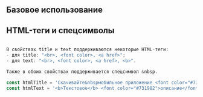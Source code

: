 
## Базовое использование

<Playground>
    <ContentArea>
        <Steps title='Как подписаться'>
            <StepsItem index={1} text="Авторизуйтесь на сайте сервиса special.megafon.ru, перейдите в магазин и добавьте покупки в корзину" />
            <StepsItem index={2} text="Выберите любой тариф из линейки «Включайся!», которым хотите пользоваться со скидкой 50% на абонентскую плату." />
            <StepsItem index={3} text="Оформите заказ и оплатите его удобным способом: онлайн или при получении" />
            <StepsItem index={4} text="Позвоните первому свободному врачу или запишитесь на онлайн-консультацию к конкретному специалисту" />
            <StepsItem index={5} text="Позвоните первому свободному врачу или запишитесь на онлайн-консультацию к конкретному специалисту" />
        </Steps>
    </ContentArea>
</Playground>

## HTML-теги и спецсимволы

```javascript

В свойствах title и text поддерживаются некоторые HTML-теги:
- для title: "<br>, <font color>, <a href>";
- для text: "<br>, <font color>, <a href>, <b>".

Также в обоих свойствах поддерживается спецсимвол &nbsp.

```

```javascript collapse=Демо данные
const htmlTitle = 'Скачивайте&nbspмобильное приложение <font color="#731982">МегаФон</font><br>по <a href="https://moscow.megafon.ru">ссылке</a>';
const htmlText = '<b>Текстовое</b> <font color="#731982">описание</font> не<br>должно <a href="https://moscow.megafon.ru">превышать</a> 150&nbspсимволов.';


```

<Playground>
    <ContentArea>
        <Steps title={htmlTitle}>
            <StepsItem index={1} text={htmlText} />
            <StepsItem index={2} text="Выберите любой тариф из линейки «Включайся!», которым хотите пользоваться со скидкой 50% на абонентскую плату." />
            <StepsItem index={3} text="Оформите заказ и оплатите его удобным способом: онлайн или при получении" />
            <StepsItem index={4} text="Позвоните первому свободному врачу или запишитесь на онлайн-консультацию к конкретному специалисту" />
            <StepsItem index={5} text="Позвоните первому свободному врачу или запишитесь на онлайн-консультацию к конкретному специалисту" />
        </Steps>
    </ContentArea>
</Playground>